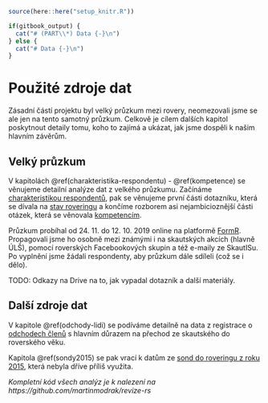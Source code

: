 ```r
source(here::here("setup_knitr.R"))

```


```r
if(gitbook_output) {
  cat("# (PART\\*) Data {-}\n")
} else {
  cat("# Data {-}\n")
}
```

# Použité zdroje dat {#uvod-data}

Zásadní částí projektu byl velký průzkum mezi rovery, neomezovali jsme se ale jen na tento samotný průzkum.
Celkově je cílem dalších kapitol poskytnout detaily tomu, koho to zajímá a ukázat, 
jak jsme dospěli k našim hlavním závěrům. 

## Velký průzkum

V kapitolách \@ref(charakteristika-respondentu) - \@ref(kompetence) se věnujeme detailní analýze dat z velkého průzkumu. 
Začínáme [charakteristikou respondentů](#charakteristika-respondentu), 
pak se věnujeme první části dotazníku, která se dívala na [stav roveringu](#stav-roveringu) 
a končíme rozborem asi nejambicioznější části otázek, která se věnovala [kompetencím](#kompetence).

Průzkum probíhal od 24. 11. do 12. 10. 2019 online na platformě [FormR](http://formr.org/). 
Propagovali jsme ho osobně mezi známými i na skautských akcích (hlavně ÚLŠ), 
pomocí roverských Facebookových skupin a též e-maily ze SkautISu. 
Po vyplnění jsme žádali respondenty, aby průzkum dále sdíleli (což se i dělo).  

TODO: Odkazy na Drive na to, jak vypadal dotazník a další materiály.

## Další zdroje dat

V kapitole \@ref(odchody-lidi) se podíváme detailně na data z registrace o [odchodech členů](#odchody-lidi) s
hlavním důrazem na přechod ze skautského do roverského věku.

Kapitola \@ref(sondy2015) se pak vrací k datům ze [sond do roveringu z roku 2015](#sondy2015), která nebyla dříve příliš využita. 



_Kompletní kód všech analýz je k nalezení na https://github.com/martinmodrak/revize-rs _
